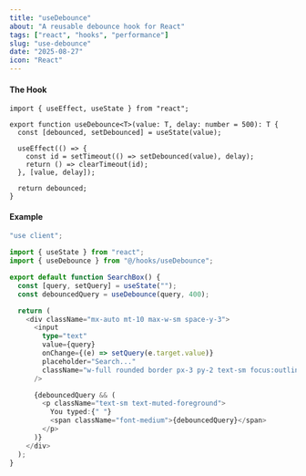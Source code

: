 ```yaml
---
title: "useDebounce"
about: "A reusable debounce hook for React"
tags: ["react", "hooks", "performance"]
slug: "use-debounce"
date: "2025-08-27"
icon: "React"
---
```


#### The Hook

```tsx
import { useEffect, useState } from "react";

export function useDebounce<T>(value: T, delay: number = 500): T {
  const [debounced, setDebounced] = useState(value);

  useEffect(() => {
    const id = setTimeout(() => setDebounced(value), delay);
    return () => clearTimeout(id);
  }, [value, delay]);

  return debounced;
}
```

#### Example

```typescript
"use client";

import { useState } from "react";
import { useDebounce } from "@/hooks/useDebounce";

export default function SearchBox() {
  const [query, setQuery] = useState("");
  const debouncedQuery = useDebounce(query, 400);

  return (
    <div className="mx-auto mt-10 max-w-sm space-y-3">
      <input
        type="text"
        value={query}
        onChange={(e) => setQuery(e.target.value)}
        placeholder="Search..."
        className="w-full rounded border px-3 py-2 text-sm focus:outline-none focus:ring focus:ring-primary"
      />

      {debouncedQuery && (
        <p className="text-sm text-muted-foreground">
          You typed:{" "}
          <span className="font-medium">{debouncedQuery}</span>
        </p>
      )}
    </div>
  );
}
```
